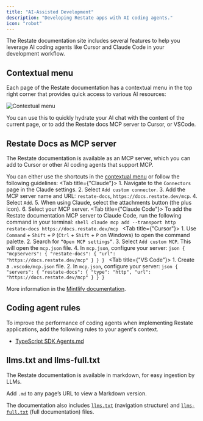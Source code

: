 ```yaml
---
title: "AI-Assisted Development"
description: "Developing Restate apps with AI coding agents."
icon: "robot"
---
```



The Restate documentation site includes several features to help you leverage AI coding agents like Cursor and Claude Code in your development workflow.

## Contextual menu

Each page of the Restate documentation has a contextual menu in the top right corner that provides quick access to various AI resources:

<img src="/img/develop/contextual-menu.png" alt="Contextual menu"/>

You can use this to quickly hydrate your AI chat with the content of the current page, or to add the Restate docs MCP server to Cursor, or VSCode.


## Restate Docs as MCP server

The Restate documentation is available as an MCP server, which you can add to Cursor or other AI coding agents that support MCP.

You can either use the shortcuts in the [contextual menu](/develop/ai-assistant#contextual-menu) or follow the following guidelines:
<Tabs>
    <Tab title={"Claude"}>
        1. Navigate to the `Connectors` page in the Claude settings.
        2. Select `Add custom connector`.
        3. Add the MCP server name and URL: `restate-docs`, `https://docs.restate.dev/mcp`.
        4. Select `Add`.
        5. When using Claude, select the attachments button (the plus icon).
        6. Select your MCP server.
    </Tab>
    <Tab title={"Claude Code"}>
        To add the Restate documentation MCP server to Claude Code, run the following command in your terminal:
        ```shell
        claude mcp add --transport http restate-docs https://docs.restate.dev/mcp
        ```
    </Tab>
    <Tab title={"Cursor"}>
        1. Use `Command` + `Shift` + `P` (`Ctrl` + `Shift` + `P` on Windows) to open the command palette.
        2. Search for `“Open MCP settings”`.
        3. Select `Add custom MCP`. This will open the `mcp.json` file.
        4. In `mcp.json`, configure your server:
        ```json
        {
            "mcpServers": {
                "restate-docs": {
                    "url": "https://docs.restate.dev/mcp"
                }
            }
        }
        ```
    </Tab>
    <Tab title={"VS Code"}>
        1. Create a `.vscode/mcp.json` file.
        2. In `mcp.json`, configure your server:
        ```json
        {
            "servers": {
            "restate-docs": {
                    "type": "http",
                    "url": "https://docs.restate.dev/mcp"
                }
            }
        }
        ```
    </Tab>
</Tabs>

More information in the [Mintlify documentation](https://www.mintlify.com/docs/ai/model-context-protocol#using-your-mcp-server).

## Coding agent rules

To improve the performance of coding agents when implementing Restate applications, add the following rules to your agent's context.

- [TypeScript SDK Agents.md](/agentmd/typescript/agents.md)

## llms.txt and llms-full.txt

The Restate documentation is available in markdown, for easy ingestion by LLMs.

Add `.md` to any page’s URL to view a Markdown version.

The documentation also includes [`llms.txt`](/llms.txt) (navigation structure) and [`llms-full.txt`](/llms-full.txt) (full documentation) files.
